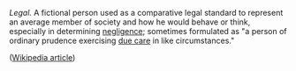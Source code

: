 ''Legal.''  A fictional person used as a comparative legal standard to represent an average member of society and how he would behave or think, especially in determining [[negligence]]; sometimes formulated as "a person of ordinary prudence exercising [[standard of care|due care]] in like circumstances."

([[w:reasonable man|Wikipedia article]])